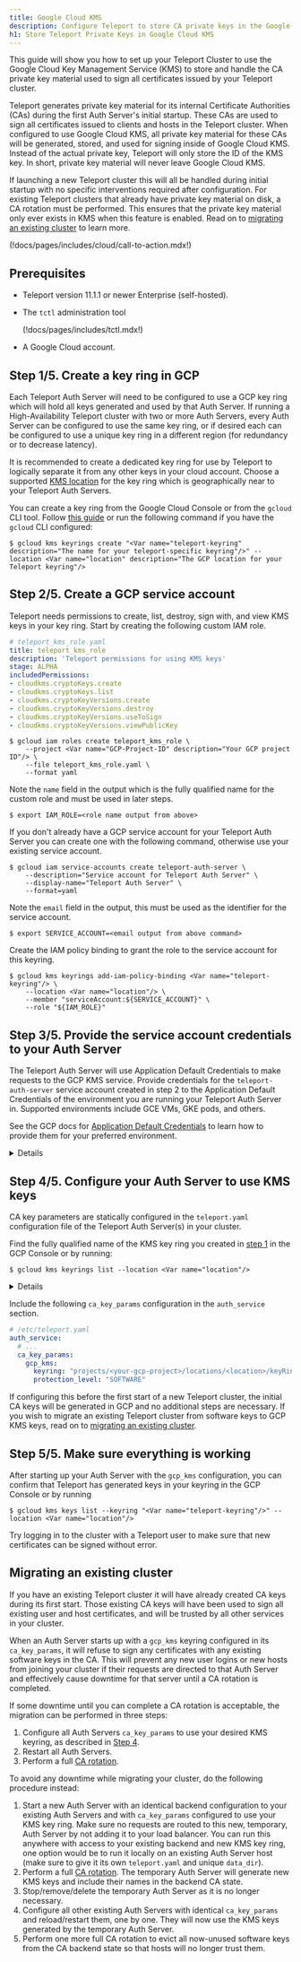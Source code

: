 ```yaml
---
title: Google Cloud KMS
description: Configure Teleport to store CA private keys in the Google Cloud Key Management Service
h1: Store Teleport Private Keys in Google Cloud KMS
---
```


This guide will show you how to set up your Teleport Cluster to use the Google
Cloud Key Management Service (KMS) to store and handle the CA private key
material used to sign all certificates issued by your Teleport cluster.

Teleport generates private key material for its internal Certificate Authorities
(CAs) during the first Auth Server's initial startup.
These CAs are used to sign all certificates issued to clients and hosts in the
Teleport cluster.
When configured to use Google Cloud KMS, all private key material for these CAs
will be generated, stored, and used for signing inside of Google Cloud KMS.
Instead of the actual private key, Teleport will only store the ID of the KMS
key.
In short, private key material will never leave Google Cloud KMS.

If launching a new Teleport cluster this will all be handled during initial
startup with no specific interventions required after configuration.
For existing Teleport clusters that already have private key material on disk,
a CA rotation must be performed. This ensures that the private key material
only ever exists in KMS when this feature is enabled.
Read on to [migrating an existing cluster](#migrating-an-existing-cluster) to
learn more.

(!docs/pages/includes/cloud/call-to-action.mdx!)

## Prerequisites

- Teleport version 11.1.1 or newer Enterprise (self-hosted).

- The `tctl` administration tool

  (!docs/pages/includes/tctl.mdx!)

- A Google Cloud account.

<VarList/>

## Step 1/5. Create a key ring in GCP

Each Teleport Auth Server will need to be configured to use a GCP key ring
which will hold all keys generated and used by that Auth Server.
If running a High-Availability Teleport cluster with two or more Auth Servers,
every Auth Server can be configured to use the same key ring, or if desired each
can be configured to use a unique key ring in a different region (for redundancy
or to decrease latency).

It is recommended to create a dedicated key ring for use by Teleport to logically
separate it from any other keys in your cloud account.
Choose a supported
[KMS location](https://cloud.google.com/kms/docs/locations)
for the key ring which is geographically near to your Teleport Auth Servers.

You can create a key ring from the Google Cloud Console or from the `gcloud` CLI
tool. Follow
[this guide](https://cloud.google.com/kms/docs/creating-asymmetric-keys#create_a_key_ring)
or run the following command if you have the `gcloud` CLI configured:

```code
$ gcloud kms keyrings create "<Var name="teleport-keyring" description="The name for your teleport-specific keyring"/>" --location <Var name="location" description="The GCP location for your Teleport keyring"/>
```

## Step 2/5. Create a GCP service account

Teleport needs permissions to create, list, destroy, sign with, and view KMS
keys in your key ring. Start by creating the following custom IAM role.

```yaml
# teleport_kms_role.yaml
title: teleport_kms_role
description: 'Teleport permissions for using KMS keys'
stage: ALPHA
includedPermissions:
- cloudkms.cryptoKeys.create
- cloudkms.cryptoKeys.list
- cloudkms.cryptoKeyVersions.create
- cloudkms.cryptoKeyVersions.destroy
- cloudkms.cryptoKeyVersions.useToSign
- cloudkms.cryptoKeyVersions.viewPublicKey
```

```code
$ gcloud iam roles create teleport_kms_role \
    --project <Var name="GCP-Project-ID" description="Your GCP project ID"/> \
    --file teleport_kms_role.yaml \
    --format yaml
```

Note the `name` field in the output which is the fully qualified name for the
custom role and must be used in later steps.

```code
$ export IAM_ROLE=<role name output from above>
```

If you don't already have a GCP service account for your Teleport Auth Server
you can create one with the following command, otherwise use your existing
service account.

```code
$ gcloud iam service-accounts create teleport-auth-server \
    --description="Service account for Teleport Auth Server" \
    --display-name="Teleport Auth Server" \
    --format=yaml
```

Note the `email` field in the output, this must be used as the identifier for
the service account.

```code
$ export SERVICE_ACCOUNT=<email output from above command>
```

Create the IAM policy binding to grant the role to the service account for this
keyring.

```code
$ gcloud kms keyrings add-iam-policy-binding <Var name="teleport-keyring"/> \
    --location <Var name="location"/> \
    --member "serviceAccount:${SERVICE_ACCOUNT}" \
    --role "${IAM_ROLE}"
```

## Step 3/5. Provide the service account credentials to your Auth Server

The Teleport Auth Server will use Application Default Credentials to make
requests to the GCP KMS service.
Provide credentials for the `teleport-auth-server` service account created in
step 2 to the Application Default Credentials of the environment you are running
your Teleport Auth Server in.
Supported environments include GCE VMs, GKE pods, and others.

See the GCP docs for
[Application Default Credentials](https://cloud.google.com/docs/authentication/provide-credentials-adc)
to learn how to provide them for your preferred environment.

<Details title="Manually checking permissions">

To make sure the credentials have been configured correctly, you can run the
`gcloud` CLI tool from your Teleport Auth Server's environment. Some example
commands you could use to debug are listed here:

```code
$ gcloud kms keys list --location <Var name="location"/> --keyring "<Var name="teleport-keyring"/>"
Listed 0 items.
$ gcloud kms keys create --location <Var name="location"/> --keyring "<Var name="teleport-keyring"/>" \
    --purpose asymmetric-signing \
    --default-algorithm rsa-sign-pkcs1-4096-sha512 \
    test-key
$ gcloud kms keys list --location <Var name="location"/> --keyring "<Var name="teleport-keyring"/>"
NAME                                                                                   PURPOSE          ALGORITHM                   PROTECTION_LEVEL
projects/my-gcp-account/locations/global/keyRings/teleport-keyring/cryptoKeys/test-key ASYMMETRIC_SIGN  RSA_SIGN_PKCS1_4096_SHA512  SOFTWARE
$ echo hello > /tmp/hello.txt
$ gcloud kms asymmetric-sign --keyring "<Var name="teleport-keyring"/>" --location <Var name="location"/> \
    --key "test-key" --version 1 \
    --input-file /tmp/hello.txt --signature-file /tmp/hello.sig
$ gcloud kms keys versions destroy --keyring "<Var name="teleport-keyring"/>" --location <Var name="location"/> --key "test-key" 1
```

</Details>

## Step 4/5. Configure your Auth Server to use KMS keys

CA key parameters are statically configured in the `teleport.yaml` configuration
file of the Teleport Auth Server(s) in your cluster.

Find the fully qualified name of the KMS key ring you created in
[step 1](#step-15-create-a-key-ring-in-gcp)
in the GCP Console or by running:

```code
$ gcloud kms keyrings list --location <Var name="location"/>
```

<Details title="Choosing a protection level">

Supported KMS protection levels are `SOFTWARE` and `HSM`.
If you choose `SOFTWARE`, GCP KMS will performs all cryptographic operations in
software (Teleport performs no cryptographic operations).
If you choose `HSM`, GCP KMS will perform all cryptographic operations in a
Hardware Security Module.

Both protection levels are considered secure by Google and Teleport, you should
evaluate your own organization's requirements and security policies when making
your decision.

One relevant difference is the usage quotas available to keys of each protection
level.
At the time of writing, software keys have a project-wide quota of 60k
cryptographic operations per minute, while asymmetric HSM keys have a quota of
3k operations per minute.
See the [KMS docs](https://cloud.google.com/kms/quotas) for updated numbers.
If your cluster will have many thousands of hosts or active users, the higher
quota software keys have may help to avoid any potential throttling, especially
during CA rotations where many new certificates must be signed.

</Details>

Include the following `ca_key_params` configuration in the `auth_service` section.

```yaml
# /etc/teleport.yaml
auth_service:
  # ...
  ca_key_params:
    gcp_kms:
      keyring: "projects/<your-gcp-project>/locations/<location>/keyRing/<your-teleport-keyring>"
      protection_level: "SOFTWARE"
```

If configuring this before the first start of a new Teleport cluster, the
initial CA keys will be generated in GCP and no additional steps are necessary.
If you wish to migrate an existing Teleport cluster from software keys to GCP
KMS keys, read on to
[migrating an existing cluster](#migrating-an-existing-cluster).

## Step 5/5. Make sure everything is working

After starting up your Auth Server with the `gcp_kms` configuration, you can
confirm that Teleport has generated keys in your keyring in the GCP Console or
by running

```code
$ gcloud kms keys list --keyring "<Var name="teleport-keyring"/>" --location <Var name="location"/>
```

Try logging in to the cluster with a Teleport user to make sure that new
certificates can be signed without error.

## Migrating an existing cluster

If you have an existing Teleport cluster it will have already created CA keys
during its first start.
Those existing CA keys will have been used to sign all existing user and host
certificates, and will be trusted by all other services in your cluster.

When an Auth Server starts up with a `gcp_kms` keyring configured in its
`ca_key_params`, it will refuse to sign any certificates with any existing
software keys in the CA.
This will prevent any new user logins or new hosts from joining your cluster if
their requests are directed to that Auth Server and effectively cause downtime
for that server until a CA rotation is completed.

If some downtime until you can complete a CA rotation is acceptable, the
migration can be performed in three steps:

1. Configure all Auth Servers `ca_key_params` to use your desired KMS keyring,
as described in [Step 4](#step-45-configure-your-auth-server-to-use-kms-keys).
2. Restart all Auth Servers.
3. Perform a full [CA rotation](../../management/operations/ca-rotation.mdx).

To avoid any downtime while migrating your cluster, do the following procedure
instead:

1. Start a new Auth Server with an identical backend configuration to your
   existing Auth Servers and with `ca_key_params` configured to use your KMS key
   ring. Make sure no requests are routed to this new, temporary, Auth Server by
   not adding it to your load balancer. You can run this anywhere with access to
   your existing backend and new KMS key ring, one option would be to run it
   locally on an existing Auth Server host (make sure to give it its own
   `teleport.yaml` and unique `data_dir`).
2. Perform a full [CA rotation](../../management/operations/ca-rotation.mdx).
   The temporary Auth Server will generate new KMS keys and include their names in
   the backend CA state.
3. Stop/remove/delete the temporary Auth Server as it is no longer necessary.
4. Configure all other existing Auth Servers with identical `ca_key_params` and
   reload/restart them, one by one. They will now use the KMS keys generated by the
   temporary Auth Server.
5. Perform one more full CA rotation to evict all now-unused software keys from the
   CA backend state so that hosts will no longer trust them.
